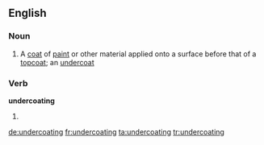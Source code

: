==English==

===Noun===
{{en-noun}}

# A [[coat]] of [[paint]] or other material applied onto a surface before that of a [[topcoat]]; an [[undercoat]]

===Verb===
'''undercoating'''

# {{present participle of|undercoat}}

[[de:undercoating]]
[[fr:undercoating]]
[[ta:undercoating]]
[[tr:undercoating]]
